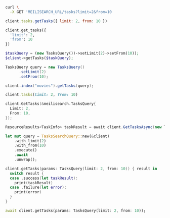 <CodeGroup>

```bash cURL
curl \
  -X GET 'MEILISEARCH_URL/tasks?limit=2&from=10
```

```javascript JS
client.tasks.getTasks({ limit: 2, from: 10 })
```

```python Python
client.get_tasks({
  'limit': 2,
  'from': 10
})
```

```php PHP
$taskQuery = (new TasksQuery())->setLimit(2)->setFrom(10));
$client->getTasks($taskQuery);
```

```java Java
TasksQuery query = new TasksQuery()
      .setLimit(2)
      .setFrom(10);

client.index("movies").getTasks(query);
```

```ruby Ruby
client.tasks(limit: 2, from: 10)
```

```go Go
client.GetTasks(&meilisearch.TasksQuery{
  Limit: 2,
  From: 10,
});
```

```csharp C#
ResourceResults<TaskInfo> taskResult = await client.GetTasksAsync(new TasksQuery { Limit = 2, From = 10 });
```

```rust Rust
let mut query = TasksSearchQuery::new(&client)
    .with_limit(2)
    .with_from(10)
    .execute()
    .await
    .unwrap();
```

```swift Swift
client.getTasks(params: TasksQuery(limit: 2, from: 10)) { result in
  switch result {
  case .success(let taskResult):
    print(taskResult)
  case .failure(let error):
    print(error)
  }
}
```

```dart Dart
await client.getTasks(params: TasksQuery(limit: 2, from: 10));
```
</CodeGroup>